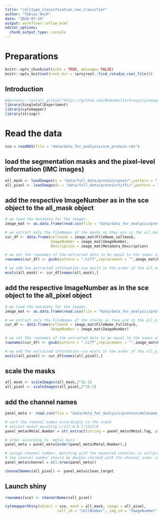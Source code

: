 ```yaml
---
title: "celltype_classification_new_classifier"
author: "Tobias Hoch"
date: "2020-07-29"
output: workflowr::wflow_html
editor_options:
  chunk_output_type: console
---
```


# Preparations

```r
knitr::opts_chunk$set(echo = TRUE, message= FALSE)
knitr::opts_knit$set(root.dir = rprojroot::find_rstudio_root_file())
```

## Introduction

```r
#devtools::install_github("https://github.com/BodenmillerGroup/cytomapper")
library(SingleCellExperiment)
library(cytomapper)
library(stringr)
```

# Read the data

```r
sce = readRDS(file = "data/data_for_analysis/sce_protein.rds")
```

## load the segmentation masks and the pixel-level information (IMC images)

```r
all_mask <- loadImages(x = "data/full_data/protein/cpout/",pattern = "ilastik_s2_Probabilities_equalized_cellmask.tiff")
all_pixel <- loadImages(x = "data/full_data/protein/tiffs/",pattern = "_full.tiff")
```

## add the respective ImageNumber as in the sce object to the all_mask object

```r
# we load the metadata for the images.
image_mat <- as.data.frame(read.csv(file = "data/data_for_analysis/protein/Image.csv",stringsAsFactors = FALSE))

# we extract only the FileNames of the masks as they are in the all_masks object
cur_df <- data.frame(cellmask = image_mat$FileName_cellmask,
                     ImageNumber = image_mat$ImageNumber,
                     Description = image_mat$Metadata_Description)

# we set the rownames of the extracted data to be equal to the names of all_masks
rownames(cur_df) <- gsub(pattern = ".tiff",replacement = "",image_mat$FileName_cellmask)

# we add the extracted information via mcols in the order of the all_masks object
mcols(all_mask) <- cur_df[names(all_mask),]
```

## add the respective ImageNumber as in the sce object to the all_pixel object

```r
# we load the metadata for the images.
image_mat <- as.data.frame(read.csv(file = "data/data_for_analysis/protein/Image.csv",stringsAsFactors = FALSE))

# we extract only the FileNames of the stacks as they are in the all_pixel object
cur_df <- data.frame(cellmask = image_mat$FileName_FullStack,
                     ImageNumber = image_mat$ImageNumber)

# we set the rownames of the extracted data to be equal to the names of all_pixel
rownames(cur_df) <- gsub(pattern = ".tiff",replacement = "",image_mat$FileName_FullStack)

# we add the extracted information via mcols in the order of the all_pixel object
mcols(all_pixel) <- cur_df[names(all_pixel),]
```

## scale the masks

```r
all_mask <- scaleImages(all_mask,2^16-1)
all_pixel <- scaleImages(all_pixel,2^16-1)
```

## add the channel names

```r
panel_meta <- read.csv(file = "data/data_for_analysis/protein/melanoma_1.06_protein.csv", sep= ",",  stringsAsFactors = FALSE )

# sort the channel names accordingly to the stack
# extract metal masshttp://127.0.0.1:5322/#
panel_meta$Metal.Number = str_extract(string = panel_meta$Metal.Tag, pattern = "[0-9]+")

# order according to  metal mass
panel_meta = panel_meta[order(panel_meta$Metal.Number),]

# assign channel number, matching with the measured channles in cellprofiler
# the channel number should be double-checked with the channel order in the _full.csv file in the tiff folder to see if the order matches (e.g. Y89 can cause a mismatch)
panel_meta$channel = c(1:nrow(panel_meta))

channelNames(all_pixel) <- panel_meta$clean_target
```

## Launch shiny

```r
rownames(sce) <- channelNames(all_pixel)

cytomapperShiny(object = sce, mask = all_mask, image = all_pixel,
                        cell_id = "CellNumber", img_id = "ImageNumber", interpolate = T)
```


